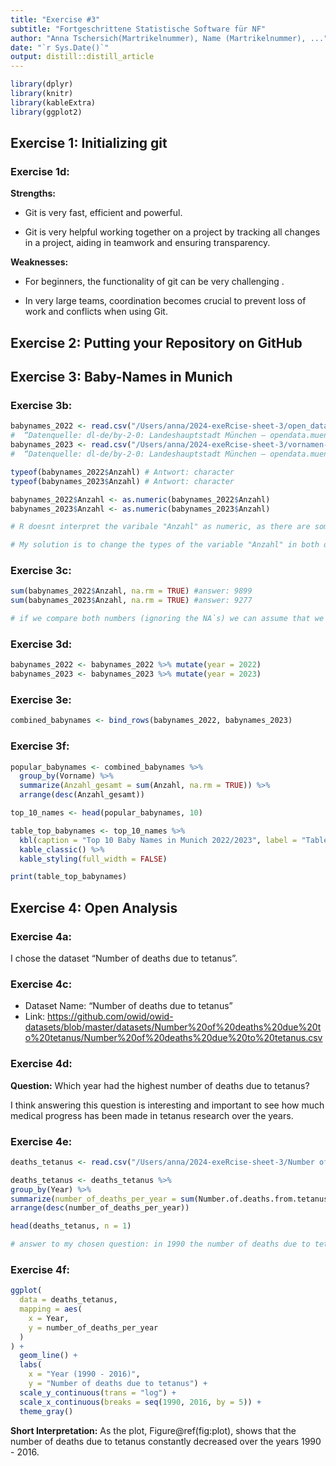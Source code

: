 ```yaml
---
title: "Exercise #3"
subtitle: "Fortgeschrittene Statistische Software für NF"
author: "Anna Tschersich(Martrikelnummer), Name (Martrikelnummer), ..."
date: "`r Sys.Date()`"
output: distill::distill_article
---
```


```r
library(dplyr)
library(knitr)
library(kableExtra)
library(ggplot2)
```

## Exercise 1: Initializing git

### Exercise 1d:

**Strengths:**

-   Git is very fast, efficient and powerful.

-   Git is very helpful working together on a project by tracking all changes in a project, aiding in teamwork and ensuring transparency.

**Weaknesses:**

-   For beginners, the functionality of git can be very challenging .

-   In very large teams, coordination becomes crucial to prevent loss of work and conflicts when using Git.

## Exercise 2: Putting your Repository on GitHub

## Exercise 3: Baby-Names in Munich

### Exercise 3b:

```r
babynames_2022 <- read.csv("/Users/anna/2024-exeRcise-sheet-3/open_data_portal_2022.csv")
#  “Datenquelle: dl-de/by-2-0: Landeshauptstadt München – opendata.muenchen.de“
babynames_2023 <- read.csv("/Users/anna/2024-exeRcise-sheet-3/vornamen-muenchen-2023.csv")
#  “Datenquelle: dl-de/by-2-0: Landeshauptstadt München – opendata.muenchen.de“

typeof(babynames_2022$Anzahl) # Antwort: character
typeof(babynames_2023$Anzahl) # Antwort: character 

babynames_2022$Anzahl <- as.numeric(babynames_2022$Anzahl)
babynames_2023$Anzahl <- as.numeric(babynames_2023$Anzahl)

# R doesnt interpret the varibale "Anzahl" as numeric, as there are some values that are not just numbers but also text (e.g.: "4 oder weniger" as a value). 

# My solution is to change the types of the variable "Anzahl" in both datasets from character to numeric. Now the variable has the numerical datatype. Unfortunately all values that had text in it are now "NA" so the counts of some babynames got loss by changing the datatype. 
```

### Exercise 3c:

```r
sum(babynames_2022$Anzahl, na.rm = TRUE) #answer: 9899
sum(babynames_2023$Anzahl, na.rm = TRUE) #answer: 9277

# if we compare both numbers (ignoring the NA`s) we can assume that we had a bigger babyboom in 2022 as more babies were born in this year. 
```

### Exercise 3d:

```r
babynames_2022 <- babynames_2022 %>% mutate(year = 2022)
babynames_2023 <- babynames_2023 %>% mutate(year = 2023)
```

### Exercise 3e:

```r
combined_babynames <- bind_rows(babynames_2022, babynames_2023)
```

### Exercise 3f:

```r
popular_babynames <- combined_babynames %>%
  group_by(Vorname) %>%
  summarize(Anzahl_gesamt = sum(Anzahl, na.rm = TRUE)) %>%
  arrange(desc(Anzahl_gesamt))
```

```r
top_10_names <- head(popular_babynames, 10)
```

```r
table_top_babynames <- top_10_names %>%
  kbl(caption = "Top 10 Baby Names in Munich 2022/2023", label = "Table1") %>%
  kable_classic() %>%
  kable_styling(full_width = FALSE)

print(table_top_babynames)
```

## Exercise 4: Open Analysis

### Exercise 4a:

I chose the dataset "Number of deaths due to tetanus".

### Exercise 4c:

-   Dataset Name: "Number of deaths due to tetanus"
-   Link: <https://github.com/owid/owid-datasets/blob/master/datasets/Number%20of%20deaths%20due%20to%20tetanus/Number%20of%20deaths%20due%20to%20tetanus.csv>

### Exercise 4d:

**Question:** Which year had the highest number of deaths due to tetanus?

I think answering this question is interesting and important to see how much medical progress has been made in tetanus research over the years.

### Exercise 4e:

```r
deaths_tetanus <- read.csv("/Users/anna/2024-exeRcise-sheet-3/Number of deaths due to tetanus.csv")

deaths_tetanus <- deaths_tetanus %>%
group_by(Year) %>%
summarize(number_of_deaths_per_year = sum(Number.of.deaths.from.tetanus..GBD.2016.)) %>%
arrange(desc(number_of_deaths_per_year))

head(deaths_tetanus, n = 1) 

# answer to my chosen question: in 1990 the number of deaths due to tetanus were the highest (1332303	deaths)
```

### Exercise 4f:

```r
ggplot(
  data = deaths_tetanus,
  mapping = aes(
    x = Year,
    y = number_of_deaths_per_year
  )
) +
  geom_line() +
  labs(
    x = "Year (1990 - 2016)",
    y = "Number of deaths due to tetanus") +
  scale_y_continuous(trans = "log") +
  scale_x_continuous(breaks = seq(1990, 2016, by = 5)) +
  theme_gray()
```

**Short Interpretation:** As the plot, Figure\@ref(fig:plot), shows that the number of deaths due to tetanus constantly decreased over the years 1990 - 2016.